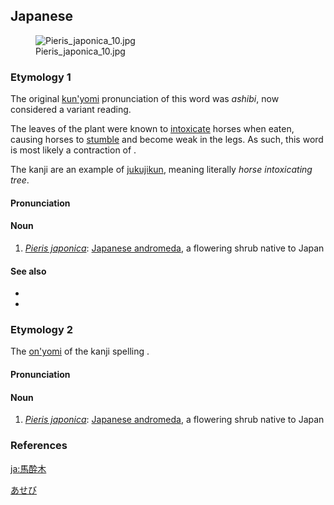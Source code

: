 ==Japanese==
[[Image:Pieris japonica 10.jpg|thumb]]

===Etymology 1===
{{ja-kanjitab|yomi=irr|sort=あせび}}
The original [[kun'yomi]] pronunciation of this word was ''ashibi'', now considered a variant reading.

The leaves of the plant were known to [[intoxicate]] horses when eaten, causing horses to [[stumble]] and become weak in the legs. As such, this word is most likely a contraction of {{l|ja|足}}{{m|ja|癈|tr=''ashijihi''||numbness in the feet/legs}}.

The kanji {{lang|ja|馬酔木}} are an example of [[熟字訓|jukujikun]], meaning literally ''horse intoxicating tree''.

====Pronunciation====
{{ja-pron|yomi=irr|あせび|acc=0|acc_ref=DJR}}

====Noun====
{{ja-noun|あしび}} {{qualifier|variant}}

{{ja-noun|あしみ}} {{qualifier|variant}}

{{ja-noun|あせみ}} {{qualifier|variant}}

{{ja-noun|あせも}} {{qualifier|variant}}

{{ja-noun|あせぼ}} {{qualifier|variant}}

{{ja-noun|あせぶ}} {{qualifier|variant}}

{{ja-noun|あせび|アセビ}} {{qualifier|standard}}

# ''[[Pieris japonica]]'': [[Japanese andromeda]], a flowering shrub native to Japan

====See also====
* {{pedialite|lang=ja}}
* {{pedialite|Pieris japonica}}

===Etymology 2===
{{ja-kanjitab|ば|すい|ぼく|yomi=o}}
The [[on'yomi]] of the kanji spelling {{lang|ja|馬酔木}}.

====Pronunciation====
{{ja-pron|yomi=o|ばすいぼく|acc=2|acc_ref=DJR}}

====Noun====
{{ja-noun|ばすいぼく}}

# ''[[Pieris japonica]]'': [[Japanese andromeda]], a flowering shrub native to Japan

===References===
<references/>

[[Category:ja:Heather family plants|あせび]]

[[ja:馬酔木]]